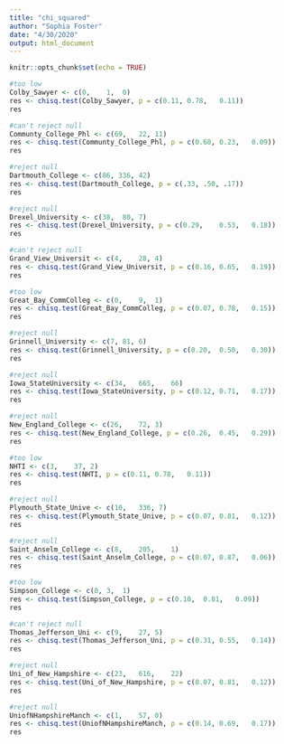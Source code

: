 ```yaml
---
title: "chi_squared"
author: "Sophia Foster"
date: "4/30/2020"
output: html_document
---
```


```r
knitr::opts_chunk$set(echo = TRUE)
```

```r
#too low
Colby_Sawyer <- c(0,	1,	0)
res <- chisq.test(Colby_Sawyer, p = c(0.11,	0.78,	0.11))
res
```

```r
#can't reject null
Communty_College_Phl <- c(69,	22,	11)
res <- chisq.test(Communty_College_Phl, p = c(0.68,	0.23,	0.09))
res
```

```r
#reject null
Dartmouth_College <- c(86, 336, 42)
res <- chisq.test(Dartmouth_College, p = c(.33, .50, .17))
res
```

```r
#reject null
Drexel_University <- c(38,	80,	7)
res <- chisq.test(Drexel_University, p = c(0.29,	0.53,	0.18))
res
```

```r
#can't reject null
Grand_View_Universit <- c(4,	28,	4)
res <- chisq.test(Grand_View_Universit, p = c(0.16,	0.65,	0.19))
res
```

```r
#too low
Great_Bay_CommColleg <- c(0,	9,	1)
res <- chisq.test(Great_Bay_CommColleg, p = c(0.07,	0.78,	0.15))
res
```

```r
#reject null
Grinnell_University <- c(7,	81,	6)
res <- chisq.test(Grinnell_University, p = c(0.20,	0.50,	0.30))
res
```

```r
#reject null
Iowa_StateUniversity <- c(34,	665,	66)
res <- chisq.test(Iowa_StateUniversity, p = c(0.12,	0.71,	0.17))
res
```

```r
#reject null
New_England_College <- c(26,	72,	3)
res <- chisq.test(New_England_College, p = c(0.26,	0.45,	0.29))
res
```

```r
#too low
NHTI <- c(3,	37,	2)
res <- chisq.test(NHTI, p = c(0.11,	0.78,	0.11))
res
```

```r
#reject null
Plymouth_State_Unive <- c(10,	336, 7)
res <- chisq.test(Plymouth_State_Unive, p = c(0.07,	0.81,	0.12))
res
```

```r
#reject null
Saint_Anselm_College <- c(8,	205,	1)
res <- chisq.test(Saint_Anselm_College, p = c(0.07,	0.87,	0.06))
res
```

```r
#too low
Simpson_College <- c(0,	3,	1)
res <- chisq.test(Simpson_College, p = c(0.10,	0.81,	0.09))
res
```

```r
#can't reject null
Thomas_Jefferson_Uni <- c(9,	27,	5)
res <- chisq.test(Thomas_Jefferson_Uni, p = c(0.31,	0.55,	0.14))
res
```

```r
#reject null
Uni_of_New_Hampshire <- c(23,	616,	22)
res <- chisq.test(Uni_of_New_Hampshire, p = c(0.07,	0.81,	0.12))
res
```

```r
#reject null
UniofNHampshireManch <- c(1,	57,	0)
res <- chisq.test(UniofNHampshireManch, p = c(0.14,	0.69,	0.17))
res
```
